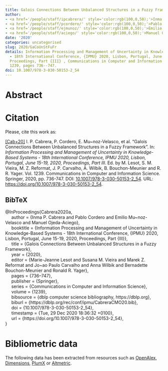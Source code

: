 ```yaml
---
title: Galois Connections Between Unbalanced Structures in a Fuzzy Framework
author:
- <a href='/people/staff/ipcabrera/' style='color:rgb(100,0,50);'>Inma P. Cabrera</a>
- <a href='/people/staff/pcordero/' style='color:rgb(100,0,50);'>Pablo Cordero</a>
- <a href='/people/staff/ejmunoz/' style='color:rgb(100,0,50);'>Emilio Muñoz Velasco</a>
- <a href='/people/staff/aciego/' style='color:rgb(100,0,50);'>Manuel Ojeda-Aciego</a>
date: '2020'
categories: uncategorised
slug: 2020/GaCoUnStFuFr
details: Information Processing and Management of Uncertainty in Knowledge-Based Systems
  - 18th International Conference, {IPMU} 2020, Lisbon, Portugal, June 15-19, 2020,
  Proceedings, Part {III} , Communications in Computer and Information Science vol.
  1239, pages 736--747.
doi: 10.1007/978-3-030-50153-2_54
---
```




# Abstract










# Citation
Please, cite this work as:


<a name=bib-Cabrera2020a></a>[[Cab+20]](#cite-Cabrera2020a) I. P. Cabrera, P. Cordero, E. Mu~noz-Velasco, et al. “Galois Connections Between Unbalanced Structures in a Fuzzy Framework”. In: _Information Processing and Management of Uncertainty in Knowledge-Based Systems - 18th International Conference, IPMU 2020, Lisbon, Portugal, June 15-19, 2020, Proceedings, Part III_. Ed. by M. Lesot, S. M. Vieira, M. Z. Reformat, J. P. Carvalho, A. Wilbik, B. Bouchon-Meunier and R. R. Yager. Vol. 1239. Communications in Computer and Information Science. Springer, 2020, pp. 736-747. DOI: [10.1007/978-3-030-50153-2\_54](https://doi.org/10.1007%2F978-3-030-50153-2%5C_54). URL: [https://doi.org/10.1007/978-3-030-50153-2\_54](https://doi.org/10.1007/978-3-030-50153-2\_54).

::: {.callout-note appearance="minimal" collapse=true}

## BibTeX

@InProceedings{Cabrera2020a,<br>&nbsp;&nbsp;&nbsp;&nbsp;  author = {Inma P. Cabrera and Pablo Cordero and Emilio Mu~noz-Velasco and Manuel Ojeda-Aciego},<br>&nbsp;&nbsp;&nbsp;&nbsp;  booktitle = {Information Processing and Management of Uncertainty in Knowledge-Based Systems - 18th International Conference, {IPMU} 2020, Lisbon, Portugal, June 15-19, 2020, Proceedings, Part {III}},<br>&nbsp;&nbsp;&nbsp;&nbsp;  title = {Galois Connections Between Unbalanced Structures in a Fuzzy Framework},<br>&nbsp;&nbsp;&nbsp;&nbsp;  year = {2020},<br>&nbsp;&nbsp;&nbsp;&nbsp;  editor = {Marie-Jeanne Lesot and Susana M. Vieira and Marek Z. Reformat and Jo~ao Paulo Carvalho and Anna Wilbik and Bernadette Bouchon-Meunier and Ronald R. Yager},<br>&nbsp;&nbsp;&nbsp;&nbsp;  pages = {736--747},<br>&nbsp;&nbsp;&nbsp;&nbsp;  publisher = {Springer},<br>&nbsp;&nbsp;&nbsp;&nbsp;  series = {Communications in Computer and Information Science},<br>&nbsp;&nbsp;&nbsp;&nbsp;  volume = {1239},<br>&nbsp;&nbsp;&nbsp;&nbsp;  bibsource = {dblp computer science bibliography, https://dblp.org},<br>&nbsp;&nbsp;&nbsp;&nbsp;  biburl = {https://dblp.org/rec/conf/ipmu/CabreraCMO20.bib},<br>&nbsp;&nbsp;&nbsp;&nbsp;  doi = {10.1007/978-3-030-50153-2\_54},<br>&nbsp;&nbsp;&nbsp;&nbsp;  timestamp = {Tue, 29 Dec 2020 18:36:32 +0100},<br>&nbsp;&nbsp;&nbsp;&nbsp;  url = {https://doi.org/10.1007/978-3-030-50153-2\_54},<br>}

:::



# Bibliometric data


The following data has been extracted from resources such as [OpenAlex](https://openalex.org/), [Dimensions](https://app.dimensions.ai/), [PlumX](https://www.elsevier.com/insights/metrics/plumx) or [Altmetric](https://www.altmetric.com/).

<div style="display: flex; justify-content: center; align-items: center; height: 100%;">
<span class="__dimensions_badge_embed__" data-doi="10.1007/978-3-030-50153-2_54" data-legend="always"></span></div><script async src="https://badge.dimensions.ai/badge.js" charset="utf-8"></script>

<div style="display: flex; justify-content: center; align-items: center; height: 100%;">
<a href="https://plu.mx/plum/a/?doi=10.1007/978-3-030-50153-2_54" class="plumx-details" data-site="plum" data-hide-when-empty="true">Galois Connections Between Unbalanced Structures in a Fuzzy Framework</a></div>

<div style="display: flex; justify-content: center; align-items: center; height: 100%;">
<script type="text/javascript" src="https://d1bxh8uas1mnw7.cloudfront.net/assets/embed.js"></script><div data-badge-type="medium-donut" class="altmetric-embed" data-badge-details="right" data-doi="10.1007/978-3-030-50153-2_54"></div></div>


## Cites

The following graph plots the number of cites received by this work from its publication, on a yearly basis.

```r
#| echo: false
#| results: asis
#| warning: false
#| message: false
source(here::here('scripts', 'manage_publications.R'))
df <- readRDS('citation_history.rds')
plot_citation_history(df)
```



## Papers citing this work

The following is a non-exhaustive list of papers that cite this work:


<a name=bib-Murthy_2023></a>[[1]](#cite-Murthy_2023) N. V. E. S. Murthy, C. Maheswari, P. V. N. H. Ravi, et al. “Galois connection between soft sets and soft point sets”. In: _2ND INTERNATIONAL CONFERENCE ON ADVANCED INFORMATION SCIENTIFIC DEVELOPMENT (ICAISD) 2021: Innovating Scientific Learning for Deep Communication_. Vol. 2714. AIP Publishing, 2023, p. 020044. DOI: [10.1063/5.0143270](https://doi.org/10.1063%2F5.0143270). URL: [http://dx.doi.org/10.1063/5.0143270](http://dx.doi.org/10.1063/5.0143270).

